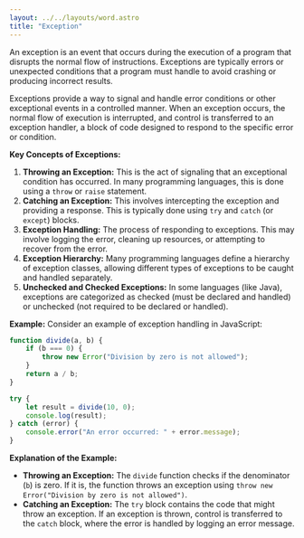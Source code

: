 ```yaml
---
layout: ../../layouts/word.astro
title: "Exception"
---
```

An exception is an event that occurs during the execution of a program that disrupts the normal flow of instructions. Exceptions are typically errors or unexpected conditions that a program must handle to avoid crashing or producing incorrect results.

Exceptions provide a way to signal and handle error conditions or other exceptional events in a controlled manner. When an exception occurs, the normal flow of execution is interrupted, and control is transferred to an exception handler, a block of code designed to respond to the specific error or condition.

**Key Concepts of Exceptions:**
1. **Throwing an Exception:** This is the act of signaling that an exceptional condition has occurred. In many programming languages, this is done using a `throw` or `raise` statement.
2. **Catching an Exception:** This involves intercepting the exception and providing a response. This is typically done using `try` and `catch` (or `except`) blocks.
3. **Exception Handling:** The process of responding to exceptions. This may involve logging the error, cleaning up resources, or attempting to recover from the error.
4. **Exception Hierarchy:** Many programming languages define a hierarchy of exception classes, allowing different types of exceptions to be caught and handled separately.
5. **Unchecked and Checked Exceptions:** In some languages (like Java), exceptions are categorized as checked (must be declared and handled) or unchecked (not required to be declared or handled).

**Example:**
Consider an example of exception handling in JavaScript:

```javascript
function divide(a, b) {
    if (b === 0) {
        throw new Error("Division by zero is not allowed");
    }
    return a / b;
}

try {
    let result = divide(10, 0);
    console.log(result);
} catch (error) {
    console.error("An error occurred: " + error.message);
}
```

**Explanation of the Example:**
- **Throwing an Exception:** The `divide` function checks if the denominator (`b`) is zero. If it is, the function throws an exception using `throw new Error("Division by zero is not allowed")`.
- **Catching an Exception:** The `try` block contains the code that might throw an exception. If an exception is thrown, control is transferred to the `catch` block, where the error is handled by logging an error message.